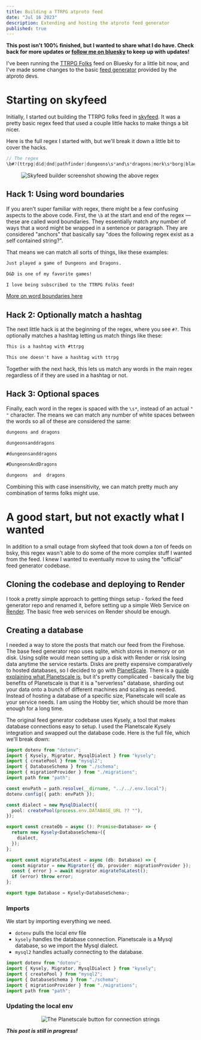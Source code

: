 ```yaml
---
title: Building a TTRPG atproto feed
date: "Jul 16 2023"
description: Extending and hosting the atproto feed generator
published: true
---
```


**This post isn't 100% finished, but I wanted to share what I do have. Check back for more updates or [follow me on bluesky](https://bsky.app/profile/skeet.computer) to keep up with updates!**

I've been running the [TTRPG Folks](https://bsky.app/profile/did:plc:iuk433sj23ncu2oo2pfnw7fw/feed/aaabotewjkiv4) feed on Bluesky for a little bit now, and I've made
some changes to the basic [feed generator](https://github.com/bluesky-social/feed-generator)
provided by the atproto devs.

# Starting on skyfeed

Initially, I started out building the TTRPG folks feed in [skyfeed](https://skyfeed.app). It was a pretty basic
regex feed that used a couple little hacks to make things a bit nicer.

Here is the full regex I started with, but we'll break it down a little bit to cover the hacks.

```js
// The regex
\b#?(ttrpg|d&d|dnd|pathfinder|dungeons\s*and\s*dragons|mork\s*borg|blades\s*in\s*the\s*dark|urban\s*shadows|symbaroum|shadowdark)\b
```

<figure style={{ "--aspectRatio": "16/9" }}>
  <img
    src="/post_imgs/skyfeed-builder.png"
    alt="Skyfeed builder screenshot showing the above regex"
  />
</figure>

## Hack 1: Using word boundaries

If you aren't super familiar with regex, there might be a few confusing aspects to the above code. First, the `\b`
at the start and end of the regex &mdash; these are called word boundaries. They essentially match any number of ways
that a word might be wrapped in a sentence or paragraph. They are considered "anchors" that basically say "does the
following regex exist as a self contained string?".

That means we can match all sorts of things, like these examples:

```txt /Dungeons and Dragons/
Just played a game of Dungeons and Dragons.
```

```txt /D&D/
D&D is one of my favorite games!
```

```txt /TTRPG/
I love being subscribed to the TTRPG Folks feed!
```

[More on word boundaries here](https://www.regular-expressions.info/wordboundaries.html)

## Hack 2: Optionally match a hashtag

The next little hack is at the beginning of the regex, where you see `#?`. This optionally matches a hashtag
letting us match things like these:

```txt /#ttrpg/
This is a hashtag with #ttrpg
```

```txt /ttrpg/
This one doesn't have a hashtag with ttrpg
```

Together with the next hack, this lets us match any words in the main regex regardless of if they are used in a
hashtag or not.

## Hack 3: Optional spaces

Finally, each word in the regex is spaced with the `\s*`, instead of an actual `" "` character. The means we can
match any number of white spaces between the words so all of these are considered the same:

```txt /dungeons and dragons/
dungeons and dragons
```

```txt /dungeonsanddragons/
dungeonsanddragons
```

```txt /#dungeonsanddragons/
#dungeonsanddragons
```

```txt /#DungeonsAndDragons/
#DungeonsAndDragons
```

```txt /dungeons  and  dragons/
dungeons  and  dragons
```

Combining this with case insensitivity, we can match pretty much any combination of terms folks might use.

# A good start, but not exactly what I wanted

In addition to a small outage from skyfeed that took down a _ton_ of feeds on bsky, this regex wasn't able
to do some of the more complex stuff I wanted from the feed. I knew I wanted to eventually move to using
the "official" feed generator codebase.

## Cloning the codebase and deploying to Render

I took a pretty simple approach to getting things setup - forked the feed generator repo and renamed it, before
setting up a simple Web Service on [Render](https://render.com). The basic free web services on Render should be
enough.

## Creating a database

I needed a way to store the posts that match our feed from the Firehose. The base feed generator repo uses sqlite, which
stores in memory or on disk. Using sqlite would mean setting up a disk with Render or risk losing data anytime the
service restarts. Disks are pretty expensive comparatively to hosted databases, so I decided to go with
[PlanetScale](https://planetscale.com). There is a
[guide explaining what Planetscale is](https://planetscale.com/docs/concepts/what-is-planetscale), but it's pretty
complicated - basically the big benefits of Planetscale is that it is a "serverless" database, sharding out your data
onto a bunch of different machines and scaling as needed. Instead of hosting a database of a specific size, Planetscale
will scale as your service needs. I am using the Hobby tier, which should be more than enough for a long time.

The original feed generator codebase uses Kysely, a tool that makes database connections easy to setup. I used the
Planetscale Kysely integration and swapped out the database code. Here is the full file, which we'll break down:

```ts title="src/db/index.ts"
import dotenv from "dotenv";
import { Kysely, Migrator, MysqlDialect } from "kysely";
import { createPool } from "mysql2";
import { DatabaseSchema } from "./schema";
import { migrationProvider } from "./migrations";
import path from "path";

const envPath = path.resolve(__dirname, "../../.env.local");
dotenv.config({ path: envPath });

const dialect = new MysqlDialect({
  pool: createPool(process.env.DATABASE_URL ?? ""),
});

export const createDb = async (): Promise<Database> => {
  return new Kysely<DatabaseSchema>({
    dialect,
  });
};

export const migrateToLatest = async (db: Database) => {
  const migrator = new Migrator({ db, provider: migrationProvider });
  const { error } = await migrator.migrateToLatest();
  if (error) throw error;
};

export type Database = Kysely<DatabaseSchema>;
```

### Imports

We start by importing everything we need.

- `dotenv` pulls the local env file
- `kysely` handles the database connection. Planetscale is a Mysql database, so we import the Mysql dialect.
- `mysql2` handles actually connecting to the database.

```ts
import dotenv from "dotenv";
import { Kysely, Migrator, MysqlDialect } from "kysely";
import { createPool } from "mysql2";
import { DatabaseSchema } from "./schema";
import { migrationProvider } from "./migrations";
import path from "path";
```

### Updating the local env

<center>
  <img
    src="/post_imgs/planetscale-connection-button.png"
    alt="The Planetscale button for connection strings"
  />
</center>

**_This post is still in progress!_**
